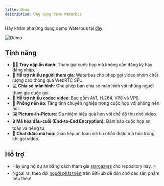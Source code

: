 ```yaml
---
title: Demo
description: Ứng dụng demo Waterbus
---
```


Hãy khám phá ứng dụng demo Waterbus tại [đây](https://github.com/waterbustech/waterbus).

![Demo](https://github.com/waterbustech/.github/raw/main/profile/images/waterbus-app.gif?raw=true)

## Tính năng

- 🕵🏻 **Truy cập ẩn danh**: Tham gia cuộc họp mà không cần đăng ký hay đăng nhập.
- 👥 **Hỗ trợ nhiều người tham gia**: Waterbus cho phép gọi video nhóm chất lượng cao thông qua WebRTC SFU.
- 💻 **Chia sẻ màn hình**: Cho phép bạn chia sẻ màn hình với những người tham gia cuộc gọi.
- 🎥 **Hỗ trợ nhiều codec video**: Bao gồm AV1, H.264, VP8 và VP9.
- 🌌 **Phông nền ảo**: Tăng tính chuyên nghiệp trong cuộc họp với phông nền ảo.
- 🖼️ **Picture-in-Picture**: Đa nhiệm hiệu quả hơn với chế độ thu nhỏ video.
- 🔒 **Mã hóa đầu-cuối (End-to-End Encryption)**: Đảm bảo cuộc họp an toàn và riêng tư.
- 💬 **Chat được mã hóa**: Giao tiếp an toàn với tin nhắn được mã hóa trong khi gọi video.

## Hỗ trợ

- Hãy ủng hộ dự án bằng cách tham gia [stargazers](https://github.com/waterbustech/waterbus/stargazers) cho repository này. ⭐  
- Ngoài ra, theo dõi [người phát triển](https://github.com/lambiengcode) trên GitHub để đón chờ các sản phẩm tiếp theo!
